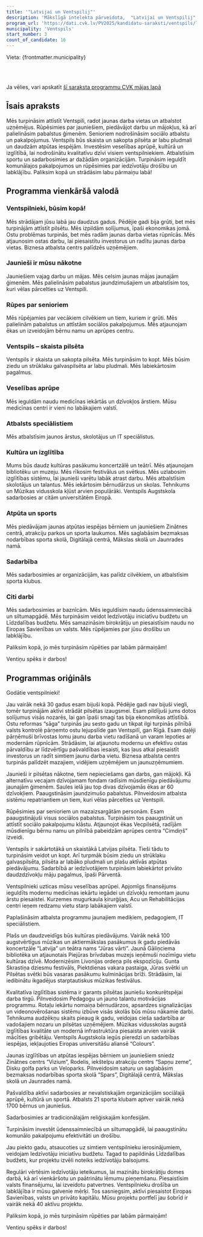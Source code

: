 ```yaml
---
title: '"Latvijai un Ventspilij"'
description: 'Mākslīgā intelekta pārveidota,  "Latvijai un Ventspilij" - Ventspils programma vienkāršā valodā'
program_url: 'https://dati.cvk.lv/PV2025/kandidatu-saraksti/ventspils/latvijai-un-ventspilij'
municipality: 'Ventspils'
start_number: 3
count_of_candidate: 16
---
```



Vieta: {frontmatter.municipality}<br/>

<Badge text="Ostas attīstība" variant="note" size="small" /> <Badge text="Jauniešu atbalsts" variant="note" size="small" /> <Badge text="Senioru labklājība" variant="note" size="small" /> <Badge text="Pilsētas labiekārtošana" variant="note" size="small" /> <Badge text="Veselības aprūpe" variant="note" size="small" />

<br/><br/> 

<Card title='Šis ir mākslīga intelekta ģenerēts apraksts' icon='starlight'>
    Ja vēlies, vari apskatīt <a href={frontmatter.program_url} target='_blank'>šī saraksta programmu CVK mājas lapā</a>
    </Card>

## Īsais apraksts

Mēs turpināsim attīstīt Ventspili, radot jaunas darba vietas un atbalstot uzņēmējus. Rūpēsimies par jauniešiem, piedāvājot darbu un mājokļus, kā arī palielināsim pabalstus ģimenēm. Senioriem nodrošināsim sociālo atbalstu un pakalpojumus. Ventspils būs skaista un sakopta pilsēta ar labu pludmali un daudzām atpūtas iespējām. Investēsim veselības aprūpē, kultūrā un izglītībā, lai nodrošinātu kvalitatīvu dzīvi visiem ventspilniekiem. Atbalstīsim sportu un sadarbosimies ar dažādām organizācijām. Turpināsim ieguldīt komunālajos pakalpojumos un rūpēsimies par iedzīvotāju drošību un labklājību. Paliksim kopā un strādāsim labu pārmaiņu labā!

## Programma vienkāršā valodā

### Ventspilnieki, būsim kopā!

Mēs strādājam jūsu labā jau daudzus gadus. Pēdējie gadi bija grūti, bet mēs turpinājām attīstīt pilsētu. Mēs izpildām solījumus, īpaši ekonomikas jomā. Ostu problēmas turpinās, bet mēs radām jaunas darba vietas rūpnīcās. Mēs atjaunosim ostas darbu, lai piesaistītu investorus un radītu jaunas darba vietas. Biznesa atbalsta centrs palīdzēs uzņēmējiem.

### Jaunieši ir mūsu nākotne

Jauniešiem vajag darbu un mājas. Mēs celsim jaunas mājas jaunajām ģimenēm. Mēs palielināsim pabalstus jaundzimušajiem un atbalstīsim tos, kuri vēlas pārcelties uz Ventspili.

### Rūpes par senioriem

Mēs rūpējamies par vecākiem cilvēkiem un tiem, kuriem ir grūti. Mēs palielinām pabalstus un attīstām sociālos pakalpojumus. Mēs atjaunojam ēkas un izveidojām bērnu namu un aprūpes centru.

### Ventspils – skaista pilsēta

Ventspils ir skaista un sakopta pilsēta. Mēs turpināsim to kopt. Mēs būsim ziedu un strūklaku galvaspilsēta ar labu pludmali. Mēs labiekārtosim pagalmus.

### Veselības aprūpe

Mēs ieguldām naudu medicīnas iekārtās un dzīvokļos ārstiem. Mūsu medicīnas centri ir vieni no labākajiem valstī.

### Atbalsts speciālistiem

Mēs atbalstīsim jaunos ārstus, skolotājus un IT speciālistus.

### Kultūra un izglītība

Mums būs daudz kultūras pasākumu koncertzālē un teātrī. Mēs atjaunojam bibliotēku un muzeju. Mēs rīkosim festivālus un svētkus. Mēs uzlabosim izglītības sistēmu, lai jaunieši varētu labāk atrast darbu. Mēs atbalstīsim skolotājus un talantus. Mēs iekārtosim bērnudārzus un skolas. Tehnikums un Mūzikas vidusskola kļūst arvien populārāki. Ventspils Augstskola sadarbosies ar citām universitātēm Eiropā.

### Atpūta un sports

Mēs piedāvājam jaunas atpūtas iespējas bērniem un jauniešiem Zinātnes centrā, atrakciju parkos un sporta laukumos. Mēs saglabāsim bezmaksas nodarbības sporta skolā, Digitālajā centrā, Mākslas skolā un Jaunrades namā.

### Sadarbība

Mēs sadarbosimies ar organizācijām, kas palīdz cilvēkiem, un atbalstīsim sporta klubus.

### Citi darbi

Mēs sadarbosimies ar baznīcām. Mēs ieguldīsim naudu ūdenssaimniecībā un siltumapgādē. Mēs turpināsim veidot Iedzīvotāju iniciatīvu budžetu un Līdzdalības budžetu. Mēs samazināsim birokrātiju un piesaistīsim naudu no Eiropas Savienības un valsts. Mēs rūpējamies par jūsu drošību un labklājību.

Paliksim kopā, jo mēs turpināsim rūpēties par labām pārmaiņām!

Ventiņu spēks ir darbos!

## Programmas oriģināls

Godātie ventspilnieki!

Jau vairāk nekā 30 gadus esam bijuši kopā. Pēdējie gadi nav bijuši viegli, tomēr turpinājām aktīvi strādāt pilsētas izaugsmei. Esam pildījuši jums dotos solījumus visās nozarēs, lai gan īpaši smagi tas bija ekonomikas attīstībā. Ostu reformas “sāga” turpinās jau sesto gadu un tikpat ilgi turpinās pilnībā valsts kontrolē pārņemto ostu lejupslīde gan Ventspilī, gan Rīgā. Esam daļēji pārņēmuši brīvostas lomu jaunu darba vietu radīšanā un varam lepoties ar modernām rūpnīcām. Strādāsim, lai atjaunotu modernu un efektīvu ostas pārvaldību ar līdzvērtīgu pašvaldības iesaisti, kas ļaus atkal piesaistīt investorus un radīt simtiem jaunu darba vietu. Biznesa atbalsta centrs turpinās palīdzēt mazajiem, vidējiem uzņēmējiem un jaunuzņēmumiem.

Jaunieši ir pilsētas nākotne, tiem nepieciešams gan darbs, gan mājokļi. Kā alternatīvu vecajam dzīvojamam fondam radīsim mūsdienīgu piedāvājumu jaunajām ģimenēm. Saules ielā jau top divas dzīvojamās ēkas ar 60 dzīvokļiem. Paaugstināsim jaundzimušo pabalstus. Pilnveidosim atbalsta sistēmu repatriantiem un tiem, kuri vēlas pārcelties uz Ventspili.

Rūpēsimies par senioriem un mazaizsargātām personām. Esam paaugstinājuši visus sociālos pabalstus. Turpināsim tos paaugstināt un attīstīt sociālo pakalpojumu klāstu. Atjaunojot ēkas Vecpilsētā, radījām mūsdienīgu bērnu namu un pilnībā pabeidzām aprūpes centra “Cimdiņš” izveidi.

Ventspils ir sakārtotākā un skaistākā Latvijas pilsēta. Tieši tādu to turpināsim veidot un kopt. Arī turpmāk būsim ziedu un strūklaku galvaspilsēta, pilsēta ar labāko pludmali un plašu aktīvās atpūtas piedāvājumu. Sadarbībā ar iedzīvotājiem turpināsim labiekārtot privāto daudzdzīvokļu māju pagalmus, īpaši Pārventā.

Ventspilnieki uzticas mūsu veselības aprūpei. Apjomīgs finansējums ieguldīts modernu medicīnas iekārtu iegādei un dzīvokļu remontam jaunu ārstu piesaistei. Kurzemes mugurkaula ķirurģijas, Acu un Rehabilitācijas centri ieņem redzamu vietu starp labākajiem valstī.

Paplašināsim atbalsta programmu jaunajiem mediķiem, pedagogiem, IT speciālistiem.

Plašs un daudzveidīgs būs kultūras piedāvājums. Vairāk nekā 100 augstvērtīgus mūzikas un aktiermākslas pasākumus ik gadu piedāvās koncertzāle “Latvija” un teātra nams “Jūras vārti”. Jaunā Gāliņciema bibliotēka un atjaunotais Piejūras brīvdabas muzejs ieņēmuši nozīmīgu vietu kultūras dzīvē. Modernizēsim Livonijas ordeņa pils ekspozīciju. Gunta Skrastiņa dziesmu festivāls, Piektdienas vakara pastaiga, Jūras svētki un Pilsētas svētki būs vasaras pasākumu kulminācijas brīži. Strādāsim, lai iedibinātu ikgadējus starptautiskus mūzikas festivālus.

Kvalitatīva izglītības sistēma ir garants pilsētas jauniešu konkurētspējai darba tirgū. Pilnveidosim Pedagogu un jauno talantu motivācijas programmu. Rotaļu iekārtu nomaiņa bērnudārzos, apsardzes signalizācijas un videonovērošanas sistēmu izbūve visās skolās būs mūsu nākamie darbi. Tehnikuma audzēkņu skaits pieaug ik gadu, veidojas cieša sadarbība ar vadošajiem nozaru un pilsētas uzņēmējiem. Mūzikas vidusskolas augstā izglītības kvalitāte un modernā infrastruktūra piesaista arvien vairāk mācīties gribētāju. Ventspils Augstskola iegūs pieredzi un sadarbības iespējas, iekļaujoties Eiropas universitāšu aliansē “Colours”.

Jaunas izglītības un atpūtas iespējas bērniem un jauniešiem sniedz Zinātnes centrs “Vizium”, Rodelis, iekštelpu atrakciju centrs “Sapņu zeme”, Disku golfa parks un Veloparks. Pilnveidosim saturu un saglabāsim bezmaksas nodarbības sporta skolā “Spars”, Digitālajā centrā, Mākslas skolā un Jaunrades namā.

Pašvaldība aktīvi sadarbosies ar nevalstiskajām organizācijām sociālajā aprūpē, kultūrā un sportā. Atbalsts 21 sporta klubam aptver vairāk nekā 1700 bērnus un jauniešus.

Sadarbosimies ar tradicionālajām reliģiskajām konfesijām.

Turpināsim investēt ūdenssaimniecībā un siltumapgādē, lai paaugstinātu komunālo pakalpojumu efektivitāti un drošību.

Jau piekto gadu, atsaucoties uz simtiem ventspilnieku ierosinājumiem, veidojam Iedzīvotāju iniciatīvu budžetu. Tagad to papildinās Līdzdalības budžets, kur projektu izvēli noteiks iedzīvotāju balsojums.

Regulāri vērtēsim iedzīvotāju ieteikumus, lai mazinātu birokrātiju domes darbā, kā arī vienkāršotu un paātrinātu lēmumu pieņemšanu. Piesaistīsim valsts finansējumu, lai izveidotu patvertnes. Ventspilnieku drošība un labklājība ir mūsu galvenie mērķi. Tos sasniegsim, aktīvi piesaistot Eiropas Savienības, valsts un privāto kapitālu. Mūsu projektu portfelī jau šobrīd ir vairāk nekā 40 aktīvu projektu.

Paliksim kopā, jo mēs turpināsim rūpēties par labām pārmaiņām!

Ventiņu spēks ir darbos!
